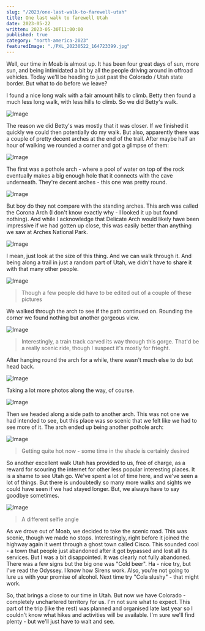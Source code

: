 ```yaml
---
slug: "/2023/one-last-walk-to-farewell-utah"
title: One last walk to farewell Utah
date: 2023-05-22
written: 2023-05-30T11:00:00
published: true
category: "north-america-2023"
featuredImage: "./PXL_20230522_164723399.jpg"
---
```


Well, our time in Moab is almost up.  It has been four great days of sun, more sun, and being intimidated a bit by all the people driving around in offroad vehicles.  Today we'll be heading to just past the Colorado / Utah state border.  But what to do before we leave?

I found a nice long walk with a fair amount hills to climb.  Betty then found a much less long walk, with less hills to climb.  So we did Betty's walk.

![Image](PXL_20230522_162900800.jpg)

The reason we did Betty's was mostly that it was closer.  If we finished it quickly we could then potentially do my walk.  But also, apparently there was a couple of pretty decent arches at the end of the trail.  After maybe half an hour of walking we rounded a corner and got a glimpse of them:

![Image](PXL_20230522_163809353.jpg)

The first was a pothole arch - where a pool of water on top of the rock eventually makes a big enough hole that it connects with the cave underneath.  They're decent arches - this one was pretty round.

![Image](PXL_20230522_164226667.jpg)

But boy do they not compare with the standing arches.  This arch was called the Corona Arch (I don't know exactly why - I looked it up but found nothing).  And while I acknowledge that Delicate Arch would likely have been impressive if we had gotten up close, this was easily better than anything we saw at Arches National Park.

![Image](PXL_20230522_164540267.jpg)

I mean, just look at the size of this thing.  And we can walk through it.  And being along a trail in just a random part of Utah, we didn't have to share it with that many other people.

![Image](PXL_20230522_164723399.jpg)

> Though a few people did have to be edited out of a couple of these pictures

We walked through the arch to see if the path continued on.  Rounding the corner we found nothing but another gorgeous view.

![Image](PXL_20230522_165140784.jpg)

> Interestingly, a train track carved its way through this gorge.  That'd be a really scenic ride, though I suspect it's mostly for frieght.

After hanging round the arch for a while, there wasn't much else to do but head back.

![Image](PXL_20230522_165813731.jpg)

Taking a lot more photos along the way, of course.

![Image](PXL_20230522_170316084.jpg)

Then we headed along a side path to another arch.  This was not one we had intended to see, but this place was so scenic that we felt like we had to see more of it.  The arch ended up being another pothole arch:

![Image](PXL_20230522_174022663.jpg)

> Getting quite hot now - some time in the shade is certainly desired

So another excellent walk Utah has provided to us, free of charge, as a reward for scouring the internet for other less popular interesting places.  It is a shame to see Utah go.  We've spent a lot of time here, and we've seen a lot of things.  But there is undoubtedly so many more walks and sights we could have seen if we had stayed longer.  But, we always have to say goodbye sometimes.

![Image](PXL_20230522_173852901.jpg)

> A different selfie angle

As we drove out of Moab, we decided to take the scenic road.  This was scenic, though we made no stops.  Interestingly, right before it joined the highway again it went through a ghost town called Cisco.  This sounded cool - a town that people just abandoned after it got bypassed and lost all its services.  But I was a bit disappointed.  It was clearly not fully abandoned.  There was a few signs but the big one was "Cold beer".  Ha - nice try, but I've read the Odyssey.  I know how Sirens work.  Also, you're not going to lure us with your promise of alcohol.  Next time try "Cola slushy" - that might work.

So, that brings a close to our time in Utah.  But now we have Colorado - completely unchartered territory for us.  I'm not sure what to expect.  This part of the trip (like the rest) was planned and organised late last year so I couldn't know what hikes and activities will be available.  I'm sure we'll find plenty - but we'll just have to wait and see.